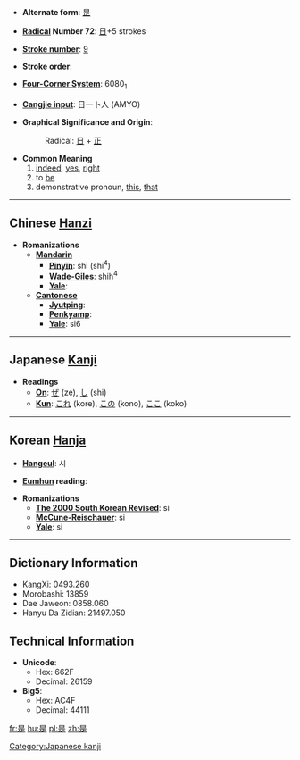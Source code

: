 * '''Alternate form''': [[昰]]

* '''[[Wiktionary:Chinese radical index| Radical]] Number 72''': [[Wiktionary:Chinese radical index 日|日]]+5 strokes

* '''[[Wiktionary:Chinese total strokes index|Stroke number]]''': [[Wiktionary:Chinese total strokes index 9|9]]

* '''Stroke order''': 

* '''[[Wiktionary:Chinese four corner index|Four-Corner System]]''': 6080<sub>1</sub>

* '''[[Wiktionary:Chinese Cangjie index|Cangjie input]]''': 日一卜人 (AMYO)

* '''Graphical Significance and Origin''': 
*:Radical: [[日]] + [[正]]

* '''Common Meaning'''
*#[[indeed]], [[yes]], [[right]]
*# to [[be]]
*# demonstrative pronoun, [[this]], [[that]]

----

== Chinese [[Hanzi]] ==

* '''Romanizations'''
** '''[[Mandarin]]'''
*** '''[[Pinyin]]''': shì (shi<sup>4</sup>)
*** '''[[Wade-Giles]]''': shih<sup>4</sup>
*** '''[[Yale]]''': 
** '''[[Cantonese]]'''
*** '''[[Jyutping]]''':
*** '''[[Penkyamp]]''': 
*** '''[[Yale]]''': si6


----

== Japanese [[Kanji]] ==

* '''Readings'''
** '''[[On]]''': [[ぜ]] (ze), [[し]] (shi)
** '''[[Kun]]''': [[これ]] (kore), [[この]] (kono), [[ここ]] (koko)


----

== Korean [[Hanja]] ==

* '''[[Hangeul]]''': 시

* '''[[Eumhun]] reading''': 

* '''Romanizations'''
** '''[[The 2000 South Korean Revised Romanization|The 2000 South Korean Revised]]''': si
** '''[[McCune-Reischauer]]''': si
** '''[[Yale]]''': si

----

== Dictionary Information ==

* KangXi: 0493.260
* Morobashi: 13859
* Dae Jaweon: 0858.060
* Hanyu Da Zidian: 21497.050

== Technical Information ==

* '''Unicode''':
** Hex: 662F
** Decimal: 26159
* '''Big5''':
** Hex: AC4F
** Decimal: 44111

[[Category:Japanese kanji]]

[[fr:是]]
[[hu:是]]
[[pl:是]]
[[zh:是]]
